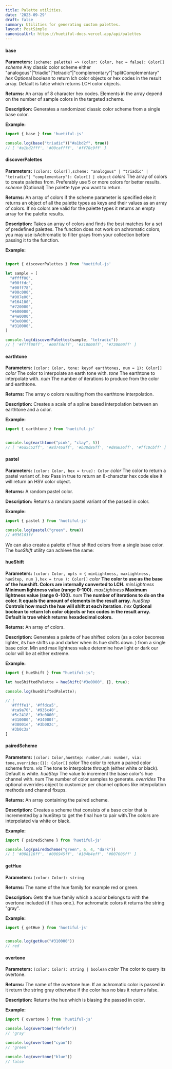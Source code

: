 ```yaml
---
title: Palette utilities.
date: '2023-09-29'
draft: false
summary: Utilities for generating custom palettes.
layout: PostSimple
canonicalUrl: https://huetiful-docs.vercel.app/api/palettes
---
```


#### base

**Parameters:**
`(scheme: palette) => (color: Color, hex = false): Color[]`
_scheme_ Any classic color scheme either "analogous"|"triadic"|"tetradic"|"complementary"|"splitComplementary"
_hex_ Optional boolean to return lch color objects or hex codes in the result array. Default is false which returns LCH color objects.

**Returns:**
An array of 8 character hex codes. Elements in the array depend on the number of sample colors in the targeted scheme.

**Description:**
Generates a randomized classic color scheme from a single base color.

**Example:**

```javascript
import { base } from 'huetiful-js'

console.log(base("triadic")("#a1bd2f", true))
// [ '#a1bd2fff', '#00caffff', '#ff78c9ff' ]
```



#### discoverPalettes
**Parameters:**
`(colors: Color[],scheme: "analogous" | "triadic" | "tetradic"| "complementary"): Color[] | object`
_colors_ The array of colors to create palettes from. Preferably use 5 or more colors for better results.
 _scheme_ (Optional) The palette type you want to return.
 

**Returns:**
An array of colors if the scheme parameter is specified else it returns an object of all the palette types as keys and their values as an array of colors. If no colors are valid for the palette types it returns an empty array for the palette results.
 
 **Description:**
 Takes an array of colors and finds the best matches for a set of predefined palettes. The function does not work on achromatic colors, you may use isAchromatic to filter grays from your collection before passing it to the function.
 
 **Example:**

```javascript

import { discoverPalettes } from 'huetiful-js'

let sample = [
  "#ffff00",
  "#00ffdc",
  "#00ff78",
  "#00c000",
  "#007e00",
  "#164100",
  "#720000",
  "#600000",
  "#4e0000",
  "#3e0000",
  "#310000",
]

console.log(discoverPalettes(sample, "tetradic"))
// [ '#ffff00ff', '#00ffdcff', '#310000ff', '#720000ff' ]

```
 
#### earthtone

**Parameters:**
`(color: Color, tone: keyof earthtones, num = 1): Color[]`
_color_ The color to interpolate an earth tone with.
_tone_ The earthtone to interpolate with.
_num_ The number of iterations to produce from the color and earthtone.

**Returns:**
The array o colors resulting from the earthtone interpolation.

**Description:**
Creates a scale of a spline based interpolation between an earthtone and a color.

**Example:**

```javascript
import { earthtone } from 'huetiful-js'


console.log(earthtone("pink", "clay", 5))
// [ '#6a5c52ff', '#8d746aff', '#b38d86ff', '#d9a6a6ff', '#ffc0cbff' ]

```

#### pastel

**Parameters:**
`(color: Color, hex = true): Color`
_color_ The color to return a pastel variant of.
_hex_ Pass in true to return an 8-character hex code else it will return an HSV color object.

**Returns:**
A random pastel color.

**Description:**
Returns a random pastel variant of the passed in color.

**Example:**

```javascript
import { pastel } from 'huetiful-js'

console.log(pastel("green", true))
// #036103ff
```

We can also create a palette of hue shifted colors from a single base color. The _hueShift_ utility can achieve the same:

#### hueShift

**Parameters:**
`(color: Color,
opts = {
minLightness,
maxLightness,
hueStep,
num },hex = true
): Color[]`
_color_ **The color to use as the base of the hueshift. Colors are internally converted to LCH.**
_minLightness_ **Minimum lightness value (range 0-100).**
_maxLightness_ **Maximum lightness value (range 0-100).**
_num_ **The number of iterations to do on the color. It equals the amount of elements in the result array.**
_hueStep_ **Controls how much the hue will shift at each iteration.**
_hex_ **Optional boolean to return lch color objects or hex codes in the result array. Default is true which returns hexadecimal colors.**

**Returns:**
An array of colors.

**Description:**
Generates a palette of hue shifted colors (as a color becomes lighter, its hue shifts up and darker when its hue shifts down. ) from a single base color. Min and max lightness value determine how light or dark our color will be at either extreme.

**Example:**

```javascript
import { hueShift } from "huetiful-js";

let hueShiftedPalette = hueShift("#3e0000", {}, true);

console.log(hueShiftedPalette);

// [
  '#ffffe1', '#ffdca5',
  '#ca9a70', '#935c40',
  '#5c2418', '#3e0000',
  '#310000', '#34000f',
  '#38001e', '#3b002c',
  '#3b0c3a'
]

```

#### pairedScheme

**Parameters:**
`(color: Color,hueStep: number,num: number, via: tone,overrides:{}): Color[]`
_color_ The color to return a paired color scheme from.
_via_ The tone to interpolate through (either white or black). Default is white.
_hueStep_ The value to increment the base color's hue channel with.
_num_ The number of color samples to generate.
_overrides_ The optional overrides object to customize per channel options like interpolation methods and channel fixups.

**Returns:**
An array containing the paired scheme.

**Description:**
Creates a scheme that consists of a base color that is incremented by a hueStep to get the final hue to pair with.The colors are interpolated via white or black.

**Example:**
```javascript
import { pairedScheme } from 'huetiful-js'

console.log(pairedScheme("green", 6, 4, "dark"))
// [ '#008116ff', '#006945ff', '#184b4eff', '#007606ff' ]
```


#### getHue

**Parameters:**
`(color: Color): string`

**Returns:**
The name of the hue family for example red or green.

**Description:**
Gets the hue family which a acolor belongs to with the overtone included (if it has one.). For achromatic colors it returns the string "gray".

**Example:**
```javascript
import { getHue } from 'huetiful-js'


console.log(getHue("#310000"))
// red
```

#### overtone
**Parameters:**
`(color: Color): string | boolean`
_color_ The color to query its overtone.
 
**Returns:**
The name of the overtone hue. If an achromatic color is passed in it return the string gray otherwise if the color has no bias it returns false.

**Description:**
Returns the hue which is biasing the passed in color.

**Example:**
```javascript
import { overtone } from 'huetiful-js'

console.log(overtone("fefefe"))
// 'gray'

console.log(overtone("cyan"))
// 'green'

console.log(overtone("blue"))
// false

```
